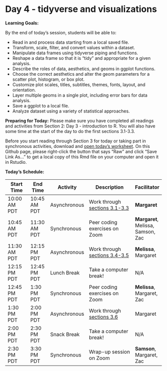 # Day 4 - tidyverse and visualizations

**Learning Goals:**

By the end of today's session, students will be able to: 

* Read in and process data starting from a local saved file.
* Transform, scale, filter, and convert values within a dataset.
* Manipulate data frames using tidyverse piping and functions.
* Reshape a data frame so that it is "tidy" and appropriate for a given analysis.
* Describe the roles of data, aesthetics, and geoms in ggplot functions.
* Choose the correct aesthetics and alter the geom parameters for a scatter plot, histogram, or box plot.
* Customize plot scales, titles, subtitles, themes, fonts, layout, and orientation.
* Layer multiple geoms in a single plot, including error bars for data analysis.
* Save a ggplot to a local file.
* Analyze dataset using a variety of statistical approaches.

**Preparing for Today:**
Please make sure you have completed all readings and activities from Section 2: Day 3 - introduction to R. You will also have some time at the start of the day to do the first sections 3.1-3.3.

Before you start reading through Section 3 for today or taking part in synchronous activities, download and [open today's worksheet](https://github.com/darachm/dll-r/blob/main/worksheets/dll-r_Day4_Lab.Rmd). On this Github page, please right-click the button that says "Raw" and click "Save Link As..." to get a local copy of this Rmd file on your computer and open it in Rstudio.


**Today's Schedule:**

|   Start Time  |   End Time  |   Activity    |          Description          |   Facilitator   |
| ------------- | ----------- | ------------- | ----------------------------- | --------------- |
| 10:00 AM PDT  | 10:45 AM PDT| Asynchronous  | Work through [sections 3.1-3.3](https://darachm.github.io/dll-r/reading-and-processing-data.html) | **Margaret** |
| 10:45 AM PDT  | 11:30 AM PDT| Synchronous   | Peer coding exercises on Zoom | **Margaret**, Melissa, Samson, Zac |
| 11:30 AM PDT  | 12:15 PM PDT| Asynchronous  | Work through [sections 3.4-3.5](https://darachm.github.io/dll-r/making-plots-with-ggplot2.html) | **Melissa**, Margaret |
| 12:15 PM PDT  | 12:45 PM PDT| Lunch Break   | Take a computer break!        |       N/A       |
| 12:45 PM PDT  | 1:30 PM PDT | Synchronous   | Peer coding exercises on Zoom | **Melissa**, Margaret, Zac    |
| 1:30 PM PDT   | 2:00 PM PDT | Asynchronous  | Work through [sections 3.6](https://darachm.github.io/dll-r/applying-basic-stats.html)     | Margaret |
| 2:00 PM PDT   | 2:30 PM PDT | Snack Break   | Take a computer break!        |       N/A       |
| 2:30 PM PDT   | 3:30 PM PDT | Synchronous   | Wrap-up session on Zoom       |       **Samson**, Margaret, Zac       |
